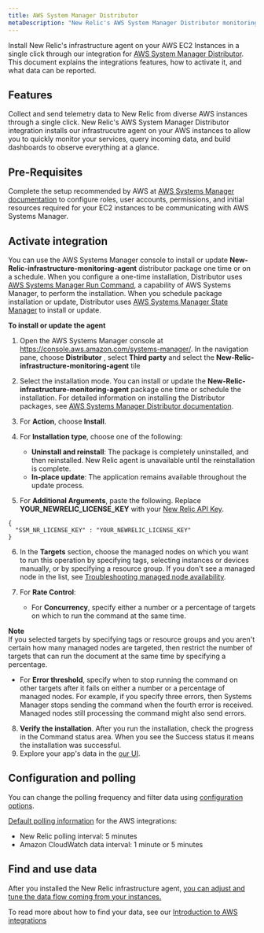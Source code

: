 ```yaml
---
title: AWS System Manager Distributor
metaDescription: "New Relic's AWS System Manager Distributor monitoring integration: what data it reports, and how to enable it."
---
```


Install New Relic's infrastructure agent on your AWS EC2 Instances in a single click through our integration for [AWS System Manager Distributor](https://docs.aws.amazon.com/systems-manager/latest/userguide/distributor.html). This document explains the integrations features, how to activate it, and what data can be reported.

## Features
Collect and send telemetry data to New Relic from diverse AWS instances through a single click. New Relic's AWS System Manager Distributor integration installs our infrastrucutre agent on your AWS instances to allow you to quickly monitor your services, query incoming data, and build dashboards to observe everything at a glance. 

## Pre-Requisites

Complete the setup recommended by AWS at [AWS Systems Manager documentation](https://docs.aws.amazon.com/systems-manager/latest/userguide/systems-manager-setting-up.html) to configure roles, user accounts, permissions, and initial resources required for your EC2 instances to be communicating with AWS Systems Manager.

## Activate integration

You can use the AWS Systems Manager console to install or update **New-Relic-infrastructure-monitoring-agent** distributor package one time or on a schedule\. 
When you configure a one\-time installation, Distributor uses [AWS Systems Manager Run Command](https://docs.aws.amazon.com/systems-manager/latest/userguide/run-command.html), a capability of AWS Systems Manager, to perform the installation\.
When you schedule package installation or update, Distributor uses [AWS Systems Manager State Manager](https://docs.aws.amazon.com/systems-manager/latest/userguide/systems-manager-state.html) to install or update\.

**To install or update the agent**

1. Open the AWS Systems Manager console at [https://console\.aws\.amazon\.com/systems\-manager/](https://console.aws.amazon.com/systems-manager/)\.
In the navigation pane, choose **Distributor** ,  select **Third party** and select the **New-Relic-infrastructure-monitoring-agent** tile

2. Select the installation mode. You can install or update the **New-Relic-infrastructure-monitoring-agent** package one time or schedule the installation. For detailed information on installing the Distributor packages, see [AWS Systems Manager Distributor documentation](https://docs.aws.amazon.com/systems-manager/latest/userguide/distributor-working-with-packages-deploy.html).

3. For **Action**, choose **Install**\.
4. For **Installation type**, choose one of the following: 
   + **Uninstall and reinstall**: The package is completely uninstalled, and then reinstalled\. New Relic agent is unavailable until the reinstallation is complete\.
   + **In\-place update**: The application remains available throughout the update process\. 

5. For **Additional Arguments**, paste the following. Replace **YOUR_NEWRELIC_LICENSE_KEY** with your [New Relic API Key](https://docs.newrelic.com/docs/apis/intro-apis/new-relic-api-keys/). 

```
{
  "SSM_NR_LICENSE_KEY" : "YOUR_NEWRELIC_LICENSE_KEY"
}

```

6. In the **Targets** section, choose the managed nodes on which you want to run this operation by specifying tags, selecting instances or devices manually, or by specifying a resource group\.
If you don't see a managed node in the list, see [Troubleshooting managed node availability](https://docs.aws.amazon.com/systems-manager/latest/userguide/troubleshooting-managed-instances.html)\.

7. For **Rate Control**:
   + For **Concurrency**, specify either a number or a percentage of targets on which to run the command at the same time\.

**Note**  
If you selected targets by specifying tags or resource groups and you aren't certain how many managed nodes are targeted, then restrict the number of targets that can run the document at the same time by specifying a percentage\.
   + For **Error threshold**, specify when to stop running the command on other targets after it fails on either a number or a percentage of managed nodes\. For example, if you specify three errors, then Systems Manager stops sending the command when the fourth error is received\. Managed nodes still processing the command might also send errors\. 

8. **Verify the installation**. After you run the installation, check the progress in the Command status area. When you see the Success status it means the installation was successful.
9. Explore your app's data in the [our UI](one.newrelic.com).

## Configuration and polling 

You can change the polling frequency and filter data using [configuration options](/docs/integrations/new-relic-integrations/getting-started/configure-polling-frequency-data-collection-cloud-integrations).

[Default polling information](/docs/infrastructure/amazon-integrations/aws-integrations-list/aws-polling-intervals-infrastructure-integrations) for the AWS integrations:
- New Relic polling interval: 5 minutes
- Amazon CloudWatch data interval: 1 minute or 5 minutes


## Find and use data

After you installed the New Relic infrastructure agent, [you can adjust and tune the data flow coming from your instances.](/docs/infrastructure/infrastructure-monitoring/get-started/get-started-infrastructure-monitoring/)

To read more about how to find your data, see our [Introduction to AWS integrations](/docs/infrastructure/amazon-integrations/get-started/introduction-aws-integrations/#insights)

